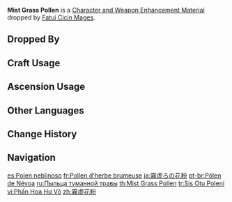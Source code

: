 {{Item Infobox
|id           = 112026
|image        = Item Mist Flower Pollen.png
|type         = Character and Weapon Enhancement Materials
|group        = Fatui Cicin Mage Materials
|group2       = Elite Enemy Drops
|invCategory  = Character Development Items
|quality      = 2
|description  = Strange spores created by Mist Grass in enclosed spaces. They are the Cicins' favorite food.
|source1      = Dropped by [[Fatui Cicin Mages]]
|source2      = 
}}
'''Mist Grass Pollen''' is a [[Character and Weapon Enhancement Material]] dropped by [[Fatui Cicin Mages]].

==Dropped By==
{{Dropped By}}

==Craft Usage==
{{Craft Usage}}

==Ascension Usage==
{{Ascension Usage}}

==Other Languages==
{{Other Languages
|en      = Mist Grass Pollen
|zhs     = 雾虚花粉
|zhs_rm  = Wù Xū Huāfěn
|zht     = 霧虛花粉
|zht_rm  = Wù Xū Huāfěn
|zh_tl   = Mist Pollen
|ja      = 霧虚ろの花粉
|ja_rm   = Kiri Utsuro no Kafun
|ja_tl   = Mist-Cavity Pollen
|ko      = 안개꽃 가루
|ko_rm   = Angaekkot Garu
|ko_tl   = Mist Flower Pollen
|es      = Polen neblinoso
|es_tl   = Mist Pollen
|fr      = Pollen d'herbe brumeuse
|fr_tl   = Misty Grass Pollen
|ru      = Пыльца туманной травы
|ru_tl   = Mist Grass Pollen
|th      = Mist Grass Pollen
|vi      = Phấn Hoa Hư Vô
|vi_tl   = 
|de      = Nebelgraspollen
|de_tl   = Mist Grass Pollen
|id      = Mist Grass Pollen
|pt      = Pólen de Névoa
|pt_tl   = Mist Pollen
|tr      = Sis Otu Poleni
|tr_tl   = Mist Grass Pollen
|it      = Polline d'erba nebulosa
|it_tl   = 
}}

==Change History==
{{Change History|1.0}}

==Navigation==
{{Development Item Navbox|Character and Weapon Enhancement Materials}}

[[es:Polen neblinoso]]
[[fr:Pollen d'herbe brumeuse]]
[[ja:霧虚ろの花粉]]
[[pt-br:Pólen de Névoa]]
[[ru:Пыльца туманной травы]]
[[th:Mist Grass Pollen]]
[[tr:Sis Otu Poleni]]
[[vi:Phấn Hoa Hư Vô]]
[[zh:霧虛花粉]]